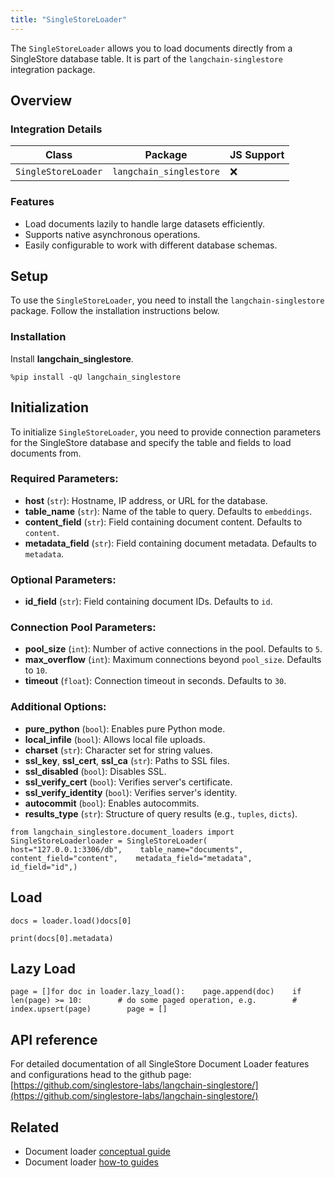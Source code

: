 ```yaml
---
title: "SingleStoreLoader"
---
```


The `SingleStoreLoader` allows you to load documents directly from a SingleStore database table. It is part of the `langchain-singlestore` integration package.

## Overview

### Integration Details

| Class               | Package                 | JS Support |
| ------------------- | ----------------------- | ---------- |
| `SingleStoreLoader` | `langchain_singlestore` | ❌          |

### Features

* Load documents lazily to handle large datasets efficiently.
* Supports native asynchronous operations.
* Easily configurable to work with different database schemas.

## Setup

To use the `SingleStoreLoader`, you need to install the `langchain-singlestore` package. Follow the installation instructions below.

### Installation

Install **langchain\_singlestore**.

```
%pip install -qU langchain_singlestore
```

## Initialization

To initialize `SingleStoreLoader`, you need to provide connection parameters for the SingleStore database and specify the table and fields to load documents from.

### Required Parameters:

* **host** (`str`): Hostname, IP address, or URL for the database.
* **table\_name** (`str`): Name of the table to query. Defaults to `embeddings`.
* **content\_field** (`str`): Field containing document content. Defaults to `content`.
* **metadata\_field** (`str`): Field containing document metadata. Defaults to `metadata`.

### Optional Parameters:

* **id\_field** (`str`): Field containing document IDs. Defaults to `id`.

### Connection Pool Parameters:

* **pool\_size** (`int`): Number of active connections in the pool. Defaults to `5`.
* **max\_overflow** (`int`): Maximum connections beyond `pool_size`. Defaults to `10`.
* **timeout** (`float`): Connection timeout in seconds. Defaults to `30`.

### Additional Options:

* **pure\_python** (`bool`): Enables pure Python mode.
* **local\_infile** (`bool`): Allows local file uploads.
* **charset** (`str`): Character set for string values.
* **ssl\_key**, **ssl\_cert**, **ssl\_ca** (`str`): Paths to SSL files.
* **ssl\_disabled** (`bool`): Disables SSL.
* **ssl\_verify\_cert** (`bool`): Verifies server's certificate.
* **ssl\_verify\_identity** (`bool`): Verifies server's identity.
* **autocommit** (`bool`): Enables autocommits.
* **results\_type** (`str`): Structure of query results (e.g., `tuples`, `dicts`).

```
from langchain_singlestore.document_loaders import SingleStoreLoaderloader = SingleStoreLoader(    host="127.0.0.1:3306/db",    table_name="documents",    content_field="content",    metadata_field="metadata",    id_field="id",)
```

## Load

```
docs = loader.load()docs[0]
```

```
print(docs[0].metadata)
```

## Lazy Load

```
page = []for doc in loader.lazy_load():    page.append(doc)    if len(page) >= 10:        # do some paged operation, e.g.        # index.upsert(page)        page = []
```

## API reference

For detailed documentation of all SingleStore Document Loader features and configurations head to the github page: [https://github.com/singlestore-labs/langchain-singlestore/](https://github.com/singlestore-labs/langchain-singlestore/)

## Related

* Document loader [conceptual guide](/oss/concepts/document_loaders)
* Document loader [how-to guides](/oss/how_to/#document-loaders)

